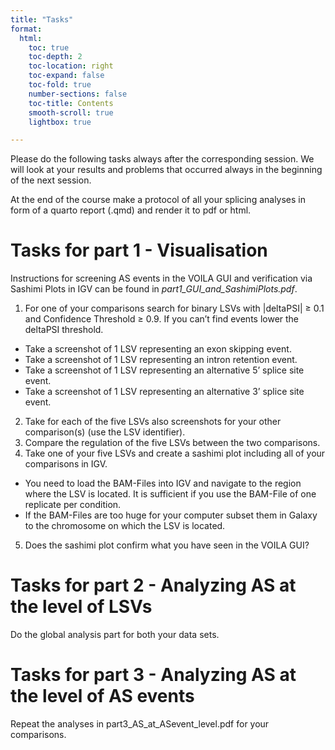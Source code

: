 ```yaml
---
title: "Tasks"
format: 
  html: 
    toc: true
    toc-depth: 2
    toc-location: right
    toc-expand: false
    toc-fold: true
    number-sections: false
    toc-title: Contents
    smooth-scroll: true
    lightbox: true

---
```


Please do the following tasks always after the corresponding session. We will look at your results and problems that occurred always in the beginning of the next session.

At the end of the course make a protocol of all your splicing analyses in form of a quarto report (.qmd) and render it to pdf or html.

\newline
\newline
\newline
\newline
\newline
\newline
\newline
\newline



# Tasks for part 1 - Visualisation

Instructions for screening AS events in the VOILA GUI and verification via Sashimi Plots in IGV can be found in *part1_GUI_and_SashimiPlots.pdf*.

1.  For one of your comparisons search for binary LSVs with |deltaPSI| $\ge$ 0.1 and Confidence Threshold $\ge$ 0.9. If you can't find events lower the deltaPSI threshold. 
  +   Take a screenshot of 1 LSV representing an exon skipping event.
  +   Take a screenshot of 1 LSV representing an intron retention event.
  +   Take a screenshot of 1 LSV representing an alternative 5' splice site event.
  +   Take a screenshot of 1 LSV representing an alternative 3' splice site event.
2.  Take for each of the five LSVs also screenshots for your other comparison(s) (use the LSV identifier).
3.  Compare the regulation of the five LSVs between the two comparisons.
4.  Take one of your five LSVs and create a sashimi plot including all of your comparisons in IGV.
  +   You need to load the BAM-Files into IGV and navigate to the region where the LSV is located. It is sufficient if you use the BAM-File of one replicate per condition.
  +   If the BAM-Files are too huge for your computer subset them in Galaxy to the chromosome on which the LSV is located.
5. Does the sashimi plot confirm what you have seen in the VOILA GUI?


# Tasks for part 2 - Analyzing AS at the level of LSVs

Do the global analysis part for both your data sets.

# Tasks for part 3 - Analyzing AS at the level of AS events

Repeat the analyses in part3_AS_at_ASevent_level.pdf for your comparisons.